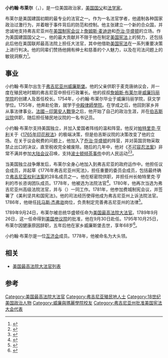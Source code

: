 {{noteTA
|G1=USState
|1=zh:佐治;zh-hans:乔治;zh-hk:佐治;zh-sg:乔治;zh-tw:喬治;zh-cn:乔治
}}
{{Infobox Judge
|name          = 小约翰·布莱尔
|image         = John Blair (page 82 crop).jpg
|imagesize     =
|caption       =
|office        = [[美国最高法院大法官|美国最高法院大法官]]
|termstart     = 1789年9月26日
|termend       = 1795年10月25日
|nominator     = [[乔治·华盛顿|乔治·华盛顿]]
|appointer     =
|predecessor   = ''首次设立''
|successor     = [[塞缪尔·蔡斯|塞缪尔·蔡斯]]
|office2       =
|termstart2    =
|termend2      =
|nominator2    =
|appointer2    =
|predecessor2  =
|successor2    =
|birth_date     = 1732年4月17日
|birth_place    = [[弗吉尼亚州|弗吉尼亚州]][[威廉斯堡|威廉斯堡]]
|death_date     = {{death date and age|1800|8|31|1732|4|17}} 
|death_place    = [[弗吉尼亚州|弗吉尼亚州]][[威廉斯堡|威廉斯堡]]
|alma_mater   = [[威廉玛丽学院|威廉玛丽学院]] 
|spouse        =
|religion      = 
|signature=John Blair Signature.svg
}}
'''小约翰·布莱尔'''（{{bd|1732年|4月17日|1800年|8月3日}}，{{lang-en|John Blair Jr.}}），是一位美国政治家，[[美国开国元勋|美国国父]]和[[法学家|法学家]]。

布莱尔是美国建国初期的最专业的法官之一。作为一名法官学者，他遏制各种国家政治过激行为，并着眼于事件背后的防范和控制。他主张建立一个新的合众国，并忠诚地支持弗吉尼亚州在[[美国制宪会议|美国制宪会议]]上[[詹姆斯·麦迪逊|詹姆斯·麦迪逊]]和[[乔治·华盛顿|乔治·华盛顿]]的立场。作为美国建国国父之一，他的最大贡献并不限于他在制定[[美国宪法|美国宪法]]上的努力，还包括此后他在美国联邦最高法院上担任大法官，其中他借助[[美国宪法|美国宪法]]在一系列重要决策上进行判决。他的同辈们赞扬他拥有绅士和慈善的个人魅力，以及在司法问题上的敏锐洞察力<ref>{{cite book |last=Urofsky |first=Melvin I. |title=The Supreme Court Justices: A Biographical Dictionary |url=https://archive.org/details/supremecourtjust00melv |publisher=Garland Publishing |year=1994 |location=New York |pages=590 |isbn=0-8153-1176-1 }}</ref>。

==事业==
小约翰·布莱尔出生于[[弗吉尼亚州|弗吉尼亚州]][[威廉斯堡|威廉斯堡]]。他的父亲供职于麦克唐纳议会，并一度在殖民地时期的弗吉尼亚中担任行政署长。他的叔叔[[詹姆斯·布莱尔|詹姆斯·布莱尔]]是[[威廉玛丽学院|威廉玛丽学院]]的创建人及首任校长。1754年，小约翰·布莱尔毕业于威廉玛丽学院，获文学学位。1755年，他奔赴伦敦，就学于[[中殿律師學院|中殿律師學院]]。在学成之后，他回到家乡并从事法律事业。[[法國－印第安人戰爭|法國－印第安人戰爭]]之后，他开始了自己的政治生涯，并在[[市民院|伯吉斯议院]]供职，随后担任殖民地议院的一名书记员。

小约翰·布莱尔支持美国独立，并加入爱国者阵线的温和阵营。他反对[[帕特里克·亨利|帕特里克·亨利]]关于《[[1765年印花税法|1765年印花税法]]》的极端决策，但是伯吉斯议院的决策改变了他的立场。在关于议会税费的问题上，他加入了[[乔治·华盛顿|乔治·华盛顿]]的阵营，并对英国货物采取禁止出口的决议，直至税收完全被废除。随后的几年中，他对《[[不可容忍法案|不可容忍法案]]》非常不满并参加[[大陆会议|大陆会议]]召唤，支持[[波士顿倾茶事件|波士顿倾茶事件]]中的人民运动<ref>{{cite book |last=Martin |first=Fenton S. |coauthor=Goehlert, Robert U. |title=The U.S. Supreme Court: A Bibliography |url=https://archive.org/details/ussupremecourtbi0000mart |publisher=Congressional Quarterly Books |year=1990 |location=Washington, D.C. |isbn=0-87187-554-3 }}</ref><ref>{{cite book|editor-last=Hall |editor-first=Kermit L. |title=The Oxford Companion to the Supreme Court of the United States |url=https://archive.org/details/oxfordcompaniont00hall |publisher=Oxford University Press |year=1992 |location=New York |isbn=0-19-505835-6 }}</ref>。

当美国独立战争爆发后，布莱尔全身心地加入到弗吉尼亚的政府运作中。他担任议会成员，并起草《1776年弗吉尼亚州宪法》，担任重要的委员会成员，包括最终确立[[弗吉尼亚权利法案|弗吉尼亚权利法案]]的28名成员之一。他在枢密院供职，并担任州长帕特里克·亨利的市长咨询团队成员。1778年，他被选为法院法官<ref>{{cite book |last=Frank |first=John P. |editor-last=Friedman |editor-first=Leon |editor2-last=Israel |editor2-first=Fred L. |title=The Justices of the United States Supreme Court: Their Lives and Major Opinions |publisher=Chelsea House Publishers |year=1995 |isbn=0-7910-1377-4}}</ref>。1780年，他再次当选为弗吉尼亚州高级法院法官，并与{{link-en|乔治·伟兹|George Wythe}}（{{lang|en|George Wythe}}）一同工作。1781年，他参加费城制宪会议，并签署了《美利坚共和国宪法》。他的司法经历使得他成为弗吉尼亚州上诉法院法官。1786年，他继任[[托马斯·杰弗逊|托马斯·杰弗逊]]岗位，负责制定完善弗吉尼亚州的法律<ref>{{cite book |last=Abraham |first=Henry J. |title=Justices and Presidents: A Political History of Appointments to the Supreme Court |url=https://archive.org/details/unset0000unse_f0e8 |edition=3rd |publisher=Oxford University Press |year=1992 |location=New York |isbn=0-19-506557-3 }}</ref>。

1789年9月24日，布莱尔被总统华盛顿任命为[[美国最高法院大法官|美国最高法院大法官]]。1789年9月26日，这一任命得到[[美国参议院|美国参议院]]的批准，他在9月30日赴任。1795年10月25日，布莱尔因健康原因辞职，五年后他在家乡威廉斯堡去世，享年68岁<ref>{{cite book |last=Cushman |first=Clare |title=The Supreme Court Justices: Illustrated Biographies, 1789–1995 |edition=2nd |publisher=(Supreme Court Historical Society, Congressional Quarterly Books) |year=2001 |isbn=1-56802-126-7}}</ref>。

小约翰·布莱尔是一位[[互济会|互济会]]成员。1778年，他被{{link-en|互济会弗吉尼亚总部|Grand Lodge of Virginia}}命名为大头领。

==相关==
*[[美国最高法院大法官列表|美国最高法院大法官列表]]

==参考==
{{reflist|2}}

{{s-start}}
{{s-legal}}
{{s-new|seat}}
{{s-ttl|title=[[美国最高法院大法官|美国最高法院大法官]]|years=1789年-1795年}}
{{s-aft|after=[[塞缪尔·蔡斯|塞缪尔·蔡斯]]}}
{{s-end}}
{{美国宪法签署人}}
{{start U.S. Supreme Court composition|CJ=杰伊}}
{{U.S. Supreme Court composition court lifespan|cj=[[约翰·杰伊|约翰·杰伊]]|years=1789–1795}}
{{U.S. Supreme Court composition 1789–1792}}
{{U.S. Supreme Court composition 1792–1793}}
{{U.S. Supreme Court composition 1793–1795}}
{{U.S. Supreme Court composition CJ|CJ=拉特利奇}}
{{U.S. Supreme Court composition court lifespan|cj=[[约翰·拉特利奇|约翰·拉特利奇]]|years=1795}}
{{U.S. Supreme Court composition 1795}}
{{end U.S. Supreme Court composition}}

{{Authority control}}
{{DEFAULTSORT:Blair}}
[[Category:美国最高法院大法官|Category:美国最高法院大法官]]
[[Category:弗吉尼亚殖民地人士|Category:弗吉尼亚殖民地人士]]
[[Category:18世纪美国政治人物|Category:18世纪美国政治人物]]
[[Category:威廉與瑪麗學院校友|Category:威廉與瑪麗學院校友]]
[[Category:弗吉尼亚州批准美国宪法大会代表|Category:弗吉尼亚州批准美国宪法大会代表]]